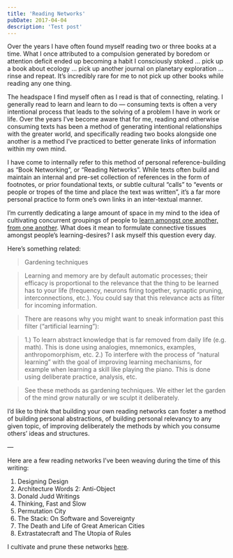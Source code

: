 ```yaml
---
title: 'Reading Networks'
pubDate: 2017-04-04
description: 'Test post'
---
```


Over the years I have often found myself reading two or three books at a time. What I once attributed to a compulsion generated by boredom or attention deficit ended up becoming a habit I consciously stoked … pick up a book about ecology … pick up another journal on planetary exploration … rinse and repeat. It’s incredibly rare for me to not pick up other books while reading any one thing.

The headspace I find myself often as I read is that of connecting, relating. I generally read to learn and learn to do — consuming texts is often a very intentional process that leads to the solving of a problem I have in work or life. Over the years I’ve become aware that for me, reading and otherwise consuming texts has been a method of generating intentional relationships with the greater world, and specifically reading two books alongside one another is a method I’ve practiced to better generate links of information within my own mind.

I have come to internally refer to this method of personal reference-building as “Book Networking”, or “Reading Networks”. While texts often build and maintain an internal and pre-set collection of references in the form of footnotes, or prior foundational texts, or subtle cultural “calls” to “events or people or tropes of the time and place the text was written”, it’s a far more personal practice to form one’s own links in an inter-textual manner.

I’m currently dedicating a large amount of space in my mind to the idea of cultivating concurrent groupings of people to [learn amongst one another, from one another](http://learning-gardens.co/). What does it mean to formulate connective tissues amongst people’s learning-desires? I ask myself this question every day.

Here’s something related:
> Gardening techniques

> Learning and memory are by default automatic processes; their efficacy is proportional to the relevance that the thing to be learned has to your life (frequency, neurons firing together, synaptic pruning, interconnections, etc.). You could say that this relevance acts as filter for incoming information.

> There are reasons why you might want to sneak information past this filter (“artificial learning”):

> 1.) To learn abstract knowledge that is far removed from daily life (e.g. math). This is done using analogies, mnemonics, examples, anthropomorphism, etc. 2.) To interfere with the process of “natural learning” with the goal of improving learning mechanisms, for example when learning a skill like playing the piano. This is done using deliberate practice, analysis, etc.

> See these methods as gardening techniques. We either let the garden of the mind grow naturally or we sculpt it deliberately.


I’d like to think that building your own reading networks can foster a method of building personal abstractions, of building personal relevancy to any given topic, of improving deliberately the methods by which you consume others’ ideas and structures.

—

Here are a few reading networks I’ve been weaving during the time of this writing:


1. Designing Design
2. Architecture Words 2: Anti-Object
3. Donald Judd Writings
4. Thinking, Fast and Slow
5. Permutation City
6. The Stack: On Software and Sovereignty
7. The Death and Life of Great American Cities
8. Extrastatecraft and The Utopia of Rules

I cultivate and prune these networks [here](https://www.are.na/edouard-u/reading-networks).